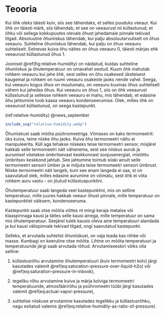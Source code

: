 # Teooria

Kui õhk oleks täiesti kuiv, siis see tähendaks, et selles puuduks veeaur. Kui õhk on täiesti märk, siis tähendab, et see on veeaurust nii küllastunud, et õhku või sellega kokkupuutes olevale õhust jahedamale pinnale tekivad tilgad. Absoluutne õhuniiskus tähendab, kui palju absoluutarvuliselt on õhus veeauru. Suhteline õhuniiskus tähendab, kui palju on õhus veeauru suhteliselt. Eelnevas kuiva õhu näites on õhus veeauru 0, täiesti märjas ehk veeaurust küllastunud õhus 1.

Joonisel \@ref(fig:relative-humidity) on näidatud, kuidas suhteline õhuniiskus ja õhutemperatuur on omavahel seotud. Kuum õhk mahutab rohkem veeauru kui jahe õhk, sest selles on õhu osakesed üksteisest kaugemal ja rohkem on ruumi veeauru osakeste jaoks nende vahel. Seega, kui veeauru kogus õhus on muutumatu, on veeauru kuumas õhus suhteliselt vähem kui jahedas õhus. Kui veeauru on õhus 1, siis on õhk veeaurust küllastunud ja sellesse rohkem veeauru ei mahu, mis tähendab, et edasine õhu jahtumine toob kaasa veeauru kondenseerumise. Olek, milles õhk on veeaurust küllastunud, on seega kastepunkt.

(ref:relative-humidity) @news_september

```r
include_svg("relative-humidity.webp")
```

Õhuniiskust saab mõõta psühromeetriga. Viimases on kaks termomeetrit: üks kuiva, teine niiske õhu jaoks. Kuiva õhu termomeetri näitu ei manipuleerita. Küll aga tehakse niiskeks teise termomeetri sensor, misjärel hakkab selle termomeetri näit vähenema, sest see niiskus aurub ja aurumisel võetakse ümbritsevast keskkonnast soojusenergiat, mistõttu ümbritsev keskkond jahtub. See jahtumine toimub siiski ainult selle termomeetri sensori ümber ja ei mõjuta teise termomeetri sensori ümbrust. Niiske termomeetri näit langeb, kuni see enam langeda ei saa, st on saavutatud olek, milles edasine aurumine on võimatu, sest õhk ei võta rohkem auru vastu - on jõutud küllastuspunktini.

Õhutemperatuur saab langeda veel kastepunktini, mis on selline temperatuur, mille juures hakkab veeaur õhust pinnale, mille temperatuur on kastepunktist väiksem, kondenseeruma.

Kastepunkti saab otse mõõta võttes nt mingi keraja metalse või klaaspinnaga kausi ja täites selle kausi ainega, mille temperatuur on sama mis õhutemperatuur. Seejärel tuleb kausis oleva aine temperatuuri alandada ja kui kausi välispinnale tekivad tilgad, ongi saavutatud kastepunkt.

Selleks, et arvutada suhtelist õhuniiskust, on vaja teada kas rõhke või masse. Kumbagi on keeruline otse mõõta. Lihtne on mõõta temperatuuri ja temperatuuride järgi saab arvutada rõhud. Arvutamiseeskiri võiks olla selline:

1. küllastusrõhu arvutamine õhutemperatuuri (kuiv termomeetri kolv) järgi kasutades valemit \@ref(eq:saturation-pressure-over-liquid-h2o) või \@ref(eq:saturation-pressure-in-inbook),

2. tegeliku rõhu arvutamine kuiva ja märja kolviga termomeetri temperatuuride, atmosfäärirõhu ja psühromeetri tüübi järgi kasutades valemit \@ref(eq:actual-vapor-pressure),

3. suhtelise niiskuse arvutamine kasutades tegelikku ja küllastusrõhku, nagu esitatud valemis \@ref(eq:relative-humidity-as-ratio-of-pressure).